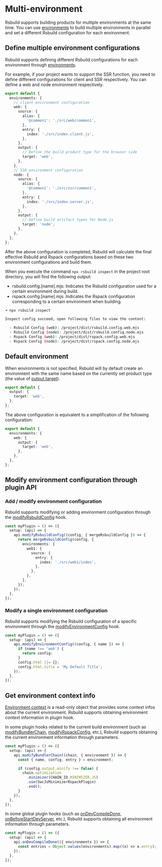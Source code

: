 # Multi-environment

Rsbuild supports building products for multiple environments at the same time. You can use [environments](/config/environments) to build multiple environments in parallel and set a different Rsbuild configuration for each environment.

## Define multiple environment configurations

Rsbuild supports defining different Rsbuild configurations for each environment through [environments](/config/environments).

For example, if your project wants to support the SSR function, you need to define different configurations for client and SSR respectively. You can define a web and node environment respectively.

```ts title=rsbuild.config.ts
export default {
  environments: {
    // client environment configuration
    web: {
      source: {
        alias: {
          '@common1': './src/web/common1',
        },
        entry: {
          index: './src/index.client.js',
        },
      },
      output: {
        // Define the build product type for the browser side
        target: 'web',
      },
    },
    // SSR environment configuration
    node: {
      source: {
        alias: {
          '@common1': './src/ssr/common1',
        },
        entry: {
          index: './src/index.server.js',
        },
      },
      output: {
        // Define build artifact types for Node.js
        target: 'node',
      },
    },
  },
};
```

After the above configuration is completed, Rsbuild will calculate the final effective Rsbuild and Rspack configurations based on these two environment configurations and build them.

When you execute the command `npx rsbuild inspect` in the project root directory, you will find the following output:

- rsbuild.config.[name].mjs: Indicates the Rsbuild configuration used for a certain environment during build.
- rspack.config.[name].mjs: Indicates the Rspack configuration corresponding to a certain environment when building.

```bash
➜ npx rsbuild inspect

Inspect config succeed, open following files to view the content:

  - Rsbuild Config (web): /project/dist/rsbuild.config.web.mjs
  - Rsbuild Config (node): /project/dist/rsbuild.config.node.mjs
  - Rspack Config (web): /project/dist/rspack.config.web.mjs
  - Rspack Config (node): /project/dist/rspack.config.node.mjs
```

## Default environment

When environments is not specified, Rsbuild will by default create an environment with the same name based on the currently set product type (the value of [output.target](/config/output/target)).

```ts title=rsbuild.config.ts
export default {
  output: {
    target: 'web',
  },
};
```

The above configuration is equivalent to a simplification of the following configuration:

```ts title=rsbuild.config.ts
export default {
  environments: {
    web: {
      output: {
        target: 'web',
      },
    },
  },
};
```

## Modify environment configuration through plugin API

### Add / modify environment configuration

Rsbuild supports modifying or adding environment configuration through the [modifyRsbuildConfig](/plugins/dev/hooks#modifyrsbuildconfig) hook.

```ts
const myPlugin = () => ({
  setup: (api) => {
    api.modifyRsbuildConfig((config, { mergeRsbuildConfig }) => {
      return mergeRsbuildConfig(config, {
        environments: {
          web1: {
            source: {
              entry: {
                index: './src/web1/index',
              },
            },
          },
        },
      });
    });
  },
});
```

### Modify a single environment configuration

Rsbuild supports modifying the Rsbuild configuration of a specific environment through the [modifyEnvironmentConfig](/plugins/dev/hooks#modifyenvironmentconfig) hook.

```ts
const myPlugin = () => ({
  setup: (api) => {
    api.modifyEnvironmentConfig((config, { name }) => {
      if (name !== 'web') {
        return config;
      }
      config.html ||= {};
      config.html.title = 'My Default Title';
    });
  },
});
```

## Get environment context info

[Environment context](/api/javascript-api/types#environmentcontext) is a read-only object that provides some context infos about the current environment. Rsbuild supports obtaining environment context information in plugin hook.

In some plugin hooks related to the current build environment (such as [modifyBundlerChain](/plugins/dev/hooks#modifybundlerchain), [modifyRspackConfig](/plugins/dev/hooks#modifyrspackconfig), etc.), Rsbuild supports obtaining the current environment information through parameters.

```ts
const myPlugin = () => ({
  setup: (api) => {
    api.modifyBundlerChain((chain, { environment }) => {
      const { name, config, entry } = environment;

      if (config.output.minify !== false) {
        chain.optimization
          .minimizer(CHAIN_ID.MINIMIZER.JS)
          .use(SwcJsMinimizerRspackPlugin)
          .end();
      }
    });
  },
});
```

In some global plugin hooks (such as [onDevCompileDone](/plugins/dev/hooks#ondevcompiledone), [onBeforeStartDevServer](/plugins/dev/hooks#onbeforestartdevserver), etc.), Rsbuild supports obtaining all environment information through parameters.

```ts
const myPlugin = () => ({
  setup: (api) => {
    api.onDevCompileDone(({ environments }) => {
      const entries = Object.values(environments).map((e) => e.entry);
    });
  },
});
```

